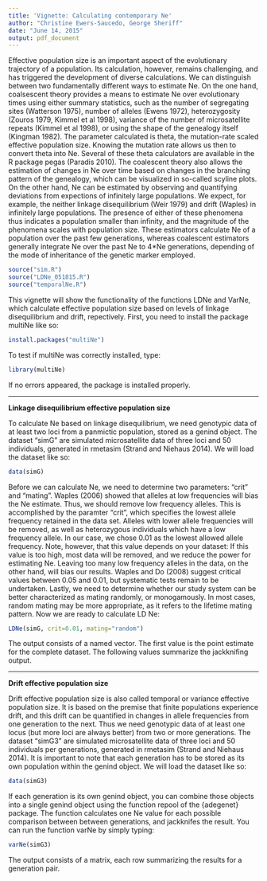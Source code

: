 ```yaml
---
title: 'Vignette: Calculating contemporary Ne'
author: "Christine Ewers-Saucedo, George Sheriff"
date: "June 14, 2015"
output: pdf_document
---
```

  
  Effective population size is an important aspect of the evolutionary trajectory of a population. Its calculation, however, remains challenging, and has triggered the development of diverse calculations. We can distinguish between two fundamentally different ways to estimate Ne. On the one hand, coalsescent theory provides a means to estimate Ne over evolutionary times using either summary statistics, such as the number of segregating sites (Watterson 1975), number of alleles (Ewens 1972), heterozygosity (Zouros 1979, Kimmel et al 1998), variance of the number of microsatellite repeats (Kimmel et al 1998), or using the shape of the genealogy itself (Kingman 1982). The parameter calculated is theta, the mutation-rate scaled effective population size. Knowing the mutation rate allows us then to convert theta into Ne. Several of these theta calculators are available in the R package pegas (Paradis 2010). The coalescent theory also allows the estimation of changes in Ne over time based on changes in the branching pattern of the genealogy, which can be visualized in so-called scyline plots.  
  On the other hand, Ne can be estimated by observing and quantifying deviations from expections of infinitely large populations. We expect, for example, the neither linkage disequilibrium (Weir 1979) and drift (Waples) in infinitely large populations. The presence of either of these phenomena thus indicates a population smaller than infinity, and the magnitude of the phenomena scales with population size. These estimators calculate Ne of a population over the past few generations, whereas coalescent estimators generally integrate Ne over the past Ne to 4*Ne generations, depending of the mode of inheritance of the genetic marker employed.   

```r
source("sim.R")
source("LDNe_051815.R")
source("temporalNe.R")
```
  
  This vignette will show the functionality of the functions LDNe and VarNe, which calculate effective population size based on levels of linkage disequilibrium and drift, repectively. First, you need to install the package multiNe like so:

```r
install.packages("multiNe")
```
To test if multiNe was correctly installed, type:
```r
library(multiNe)
```
If no errors appeared, the package is installed properly.   
  
***
**Linkage disequilibrium effective population size**
  
  To calculate Ne based on linkage disequilibrium, we need genotypic data of at least two loci from a panmictic population, stored as a genind object. The dataset "simG" are simulated microsatellite data of three loci and 50 individuals, generated in rmetasim (Strand and Niehaus 2014). We will load the dataset like so:

```r
data(simG)
```
  
  Before we can calculate Ne, we need to determine two parameters: "crit" and "mating". Waples (2006) showed that alleles at low frequencies will bias the Ne estimate. Thus, we should remove low frequency alleles. This is accomplished by the paramter "crit", which specifies the lowest allele frequency retained in the data set. Alleles with lower allele frequencies will be removed, as well as heterozygous individuals which have a low frequency allele. In our case, we chose 0.01 as the lowest allowed allele frequency. Note, however, that this value depends on your dataset: If this value is too high, most data will be removed, and we reduce the power for estimating Ne. Leaving too many low frequency alleles in the data, on the other hand, will bias our results. Waples and Do (2008) suggest critical values between 0.05 and 0.01, but systematic tests remain to be undertaken.
  Lastly, we need to determine whether our study system can be better characterized as mating randomly, or monogamously. In most cases, random mating may be more appropriate, as it refers to the lifetime mating pattern. Now we are ready to calculate LD Ne: 


```r
LDNe(simG, crit=0.01, mating="random")
```
  
The output consists of a named vector. The first value is the point estimate for the complete dataset. The following values summarize the jackknifing output.  
  
***
**Drift effective population size** 
  
  Drift effective population size is also called temporal or variance effective population size. It is based on the premise that finite populations experience drift, and this drift can be quantified in changes in allele frequencies from one generation to the next. Thus we need genotypic data of at least one locus (but more loci are always better) from two or more generations. The dataset "simG3" are simulated microsatellite data of three loci and 50 individuals per generations, generated in rmetasim (Strand and Niehaus 2014). It is important to note that each generation has to be stored as its own population within the genind object. We will load the dataset like so:

```r
data(simG3)
```

  If each generation is its own genind object, you can combine those objects into a single genind object using the function repool of the {adegenet} package. The function calculates one Ne value for each possible comparison between between generations, and jackknifes the result.
  You can run the function varNe by simply typing:
  
```r
varNe(simG3)
```  

The output consists of a matrix, each row summarizing the results for a generation pair. 
